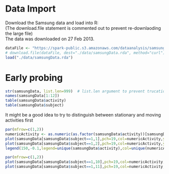 # Data Import
Download the Samsung data and load into R:  
(The download.file statement is commented out to prevent re-downlaoding the large file)  
The data was downloaded on 27 Feb 2013.

```r
dataFile <- "https://spark-public.s3.amazonaws.com/dataanalysis/samsungData.rda"
# download.file(dataFile, dest="./data/samsungData.rda", method="curl")
load("./data/samsungData.rda")
```

# Early probing
```r
str(samsungData, list.len=999)  # list.len argument to prevent trucation of output
names(samsungData[1:12])
table(samsungData$activity)
table(samsungData$subject)
```
It might be a good idea to try to distinguish between stationary and moving activities first

```r
par(mfrow=c(1,2))
numericActivity <- as.numeric(as.factor(samsungData$activity))[samsungData$subject==1]
plot(samsungData[samsungData$subject==1,1],pch=19,col=numericActivity,ylab=names(samsungData)[1]) 
plot(samsungData[samsungData$subject==1,2],pch=19,col=numericActivity,ylab=names(samsungData)[2]) 
legend(150,-0.1,legend=unique(samsungData$activity),col=unique(numericActivity),pch=19)

par(mfrow=c(1,2)) 
plot(samsungData[samsungData$subject==1,10],pch=19,col=numericActivity,ylab=names(samsungData)[10]) 
plot(samsungData[samsungData$subject==1,11],pch=19,col=numericActivity,ylab=names(samsungData)[11])
```